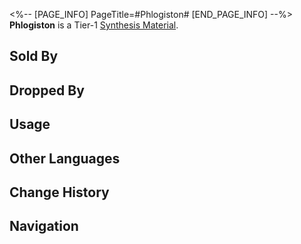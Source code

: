 <%-- [PAGE_INFO]
PageTitle=#Phlogiston#
[END_PAGE_INFO] --%>
{{Item Infobox
|id          = 180004
|image       = Item Phlogiston.png
|type        = Synthesis Material
|invCategory = Other Materials
|rarity      = 1
|effect      = Tier 1 Synthesis Material
|description = Particles that form the flame.<br />Genius Society #2 Harald Punch proved its existence, but #3 Nyul Iman disproved it.<br />#7 Bohdan overthrew Iman's conclusion and proved it again before getting killed by #4 Polka Kakamond days after announcing Phlogiston's existence.
|source1     = [[Backwater Pass: Flamespawns or other enemies]]
|source2     = [[Found in destructible objects in the Herta Space Station]]
|source3     = [[Administrative District Shop]]
}}
{{Description|''"Does it exist or not? We're not interested, frankly speaking."''}}
'''Phlogiston''' is a Tier-1 [[Synthesis Material]].

==Sold By==
{{Shop Availability}}

==Dropped By==
{{Dropped By}}

==Usage==
{{Craft Usage}}

==Other Languages==
{{Other Languages
|en   = Phlogiston
|zhs  = 燃素
|zht  = 燃素
|ja   = 燃素
|ko   = 플로지스톤
|es   = Flogisto
|fr   = Phlogistique
|ru   = Флогистон
|th   = Phlogiston
|vi   = Chất Đốt
|de   = Phlogiston
|id   = Phlogiston
|pt   = Flogisto
}}

==Change History==
{{Change History|1.0}}

==Navigation==
{{Synthesis Material Navbox}}